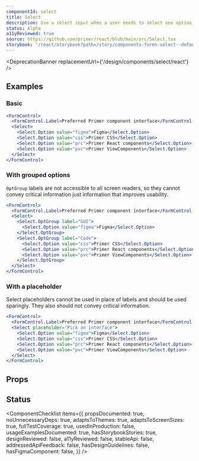 ```yaml
---
componentId: select
title: Select
description: Use a select input when a user needs to select one option from a long list
status: Alpha
a11yReviewed: true
source: https://github.com/primer/react/blob/main/src/Select.tsx
storybook: '/react/storybook?path=/story/components-forms-select--default'
---
```




<DeprecationBanner replacementUrl={'/design/components/select/react'} />

## Examples

### Basic

```jsx live
<FormControl>
  <FormControl.Label>Preferred Primer component interface</FormControl.Label>
  <Select>
    <Select.Option value="figma">Figma</Select.Option>
    <Select.Option value="css">Primer CSS</Select.Option>
    <Select.Option value="prc">Primer React components</Select.Option>
    <Select.Option value="pvc">Primer ViewComponents</Select.Option>
  </Select>
</FormControl>
```

### With grouped options

<Note>

`OptGroup` labels are not accessible to all screen readers, so they cannot convey critical information just information that improves usability.

</Note>

```jsx live
<FormControl>
  <FormControl.Label>Preferred Primer component interface</FormControl.Label>
  <Select>
    <Select.OptGroup label="GUI">
      <Select.Option value="figma">Figma</Select.Option>
    </Select.OptGroup>
    <Select.OptGroup label="Code">
      <Select.Option value="css">Primer CSS</Select.Option>
      <Select.Option value="prc">Primer React components</Select.Option>
      <Select.Option value="pvc">Primer ViewComponents</Select.Option>
    </Select.OptGroup>
  </Select>
</FormControl>
```

### With a placeholder

<Note>
  Select placeholders cannot be used in place of labels and should be used sparingly. They also should not convey
  critical information.
</Note>

```jsx live
<FormControl>
  <FormControl.Label>Preferred Primer component interface</FormControl.Label>
  <Select placeholder="Pick an interface">
    <Select.Option value="figma">Figma</Select.Option>
    <Select.Option value="css">Primer CSS</Select.Option>
    <Select.Option value="prc">Primer React components</Select.Option>
    <Select.Option value="pvc">Primer ViewComponents</Select.Option>
  </Select>
</FormControl>
```

## Props

<ComponentProps data={data} />

## Status

<ComponentChecklist
  items={{
    propsDocumented: true,
    noUnnecessaryDeps: true,
    adaptsToThemes: true,
    adaptsToScreenSizes: true,
    fullTestCoverage: true,
    usedInProduction: false,
    usageExamplesDocumented: true,
    hasStorybookStories: true,
    designReviewed: false,
    a11yReviewed: false,
    stableApi: false,
    addressedApiFeedback: false,
    hasDesignGuidelines: false,
    hasFigmaComponent: false,
  }}
/>
